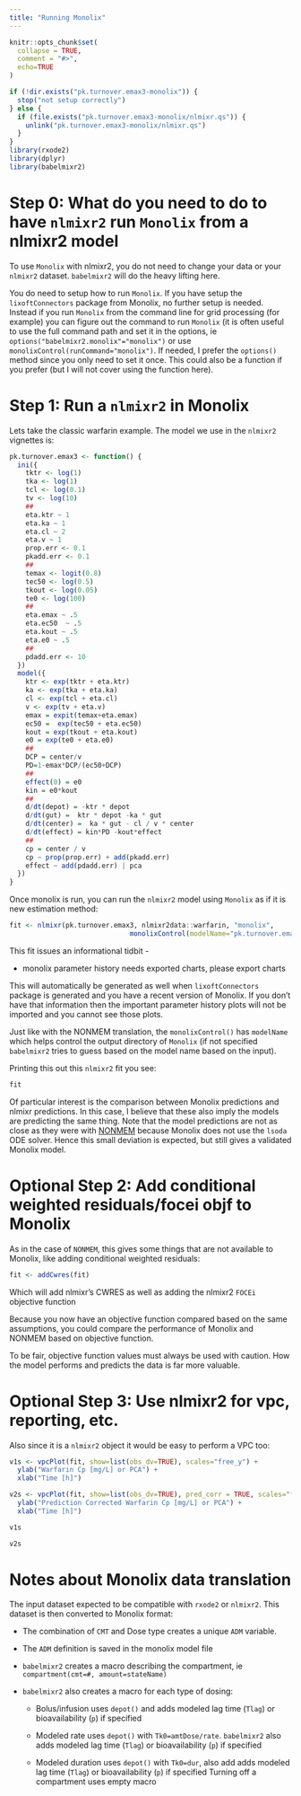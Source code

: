 ```yaml
---
title: "Running Monolix"
---
```


```r
knitr::opts_chunk$set(
  collapse = TRUE,
  comment = "#>",
  echo=TRUE
)
```

```r
if (!dir.exists("pk.turnover.emax3-monolix")) {
  stop("not setup correctly")
} else {
  if (file.exists("pk.turnover.emax3-monolix/nlmixr.qs")) {
    unlink("pk.turnover.emax3-monolix/nlmixr.qs")
  }
}
library(rxode2)
library(dplyr)
library(babelmixr2)
```


# Step 0: What do you need to do to have `nlmixr2` run `Monolix` from a nlmixr2 model

To use `Monolix` with nlmixr2, you do not need to change your data or your
`nlmixr2` dataset. `babelmixr2` will do the heavy lifting here.

You do need to setup how to run `Monolix`.  If you have setup the
`lixoftConnectors` package from Monolix, no further setup is needed.
Instead if you run `Monolix` from the command line for grid processing
(for example) you can figure out the command to run `Monolix` (it is
often useful to use the full command path and set it in the options,
ie `options("babelmixr2.monolix"="monolix")` or use
`monolixControl(runCommand="monolix")`.  If needed, I prefer the
`options()` method since you only need to set it once.  This could
also be a function if you prefer (but I will not cover using the
function here).

# Step 1: Run a `nlmixr2` in Monolix

Lets take the classic warfarin example. The model we use in the `nlmixr2` vignettes is:

```r
pk.turnover.emax3 <- function() {
  ini({
    tktr <- log(1)
    tka <- log(1)
    tcl <- log(0.1)
    tv <- log(10)
    ##
    eta.ktr ~ 1
    eta.ka ~ 1
    eta.cl ~ 2
    eta.v ~ 1
    prop.err <- 0.1
    pkadd.err <- 0.1
    ##
    temax <- logit(0.8)
    tec50 <- log(0.5)
    tkout <- log(0.05)
    te0 <- log(100)
    ##
    eta.emax ~ .5
    eta.ec50  ~ .5
    eta.kout ~ .5
    eta.e0 ~ .5
    ##
    pdadd.err <- 10
  })
  model({
    ktr <- exp(tktr + eta.ktr)
    ka <- exp(tka + eta.ka)
    cl <- exp(tcl + eta.cl)
    v <- exp(tv + eta.v)
    emax = expit(temax+eta.emax)
    ec50 =  exp(tec50 + eta.ec50)
    kout = exp(tkout + eta.kout)
    e0 = exp(te0 + eta.e0)
    ##
    DCP = center/v
    PD=1-emax*DCP/(ec50+DCP)
    ##
    effect(0) = e0
    kin = e0*kout
    ##
    d/dt(depot) = -ktr * depot
    d/dt(gut) =  ktr * depot -ka * gut
    d/dt(center) =  ka * gut - cl / v * center
    d/dt(effect) = kin*PD -kout*effect
    ##
    cp = center / v
    cp ~ prop(prop.err) + add(pkadd.err)
    effect ~ add(pdadd.err) | pca
  })
}
```
Once monolix is run, you can run the `nlmixr2` model using `Monolix` as if it is new estimation method:

```r
fit <- nlmixr(pk.turnover.emax3, nlmixr2data::warfarin, "monolix",
                              monolixControl(modelName="pk.turnover.emax3"))
```

This fit issues an informational tidbit -

- monolix parameter history needs exported charts, please export charts

This will automatically be generated as well when `lixoftConnectors`
package is generated and you have a recent version of Monolix.  If you
don't have that information then the important parameter history plots will 
not be imported and you cannot see those plots.

Just like with the NONMEM translation, the `monolixControl()` has
`modelName` which helps control the output directory of `Monolix` (if
not specified `babelmixr2` tries to guess based on the model name
based on the input).

Printing this out this `nlmixr2` fit you see:

```r
fit
```

Of particular interest is the comparison between Monolix predictions
and nlmixr predictions. In this case, I believe that these also imply
the models are predicting the same thing.  Note that the model
predictions are not as close as they were with [NONMEM](https://nlmixr2.github.io/babelmixr2/articles/running-nonmem.html) because Monolix
does not use the `lsoda` ODE solver.  Hence this small deviation is
expected, but still gives a validated Monolix model.

# Optional Step 2: Add conditional weighted residuals/focei objf to Monolix

As in the case of `NONMEM`, this gives some things that are not
available to Monolix, like adding conditional weighted residuals:

```r
fit <- addCwres(fit)
```


Which will add nlmixr's CWRES as well as adding the nlmixr2 `FOCEi` objective function

Because you now have an objective function compared based on the same
assumptions, you could compare the performance of Monolix and NONMEM
based on objective function.

To be fair, objective function values must always be used with
caution.  How the model performs and predicts the data is far more
valuable.

# Optional Step 3: Use nlmixr2 for vpc, reporting, etc.

Also since it is a `nlmixr2` object it would be easy to perform a VPC
too:

```r
v1s <- vpcPlot(fit, show=list(obs_dv=TRUE), scales="free_y") +
  ylab("Warfarin Cp [mg/L] or PCA") +
  xlab("Time [h]")

v2s <- vpcPlot(fit, show=list(obs_dv=TRUE), pred_corr = TRUE, scales="free_y") +
  ylab("Prediction Corrected Warfarin Cp [mg/L] or PCA") +
  xlab("Time [h]")

v1s

v2s
```

# Notes about Monolix data translation

The input dataset expected to be compatible with `rxode2` or
`nlmixr2`.  This dataset is then converted to Monolix format:

- The combination of `CMT` and Dose type creates a unique `ADM` variable. 

- The `ADM` definition is saved in the monolix model file 

- `babelmixr2` creates a macro describing the compartment, ie `compartment(cmt=#, amount=stateName)`

- `babelmixr2` also creates a macro for each type of dosing:

   - Bolus/infusion uses `depot()` and adds modeled lag time (`Tlag`) or bioavailability (`p`) if specified
   
   - Modeled rate uses `depot()` with `Tk0=amtDose/rate`. `babelmixr2`
     also adds modeled lag time (`Tlag`) or bioavailability (`p`) if
     specified
   
   - Modeled duration uses `depot()` with `Tk0=dur`, also add adds
     modeled lag time (`Tlag`) or bioavailability (`p`) if specified
     Turning off a compartment uses empty macro
   
